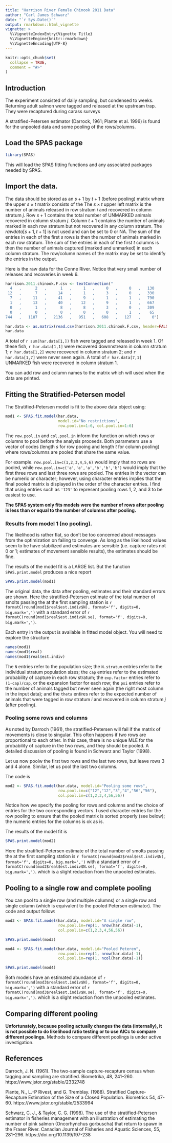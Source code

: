 ```yaml
---
title: "Harrison River Female Chinook 2011 Data"
author: "Carl James Schwarz"
date: "`r Sys.Date()`"
output: rmarkdown::html_vignette
vignette: >
  %\VignetteIndexEntry{Vignette Title}
  %\VignetteEngine{knitr::rmarkdown}
  %\VignetteEncoding{UTF-8}
---
```


```r
knitr::opts_chunk$set(
  collapse = TRUE,
  comment = "#>"
)
```

## Introduction
The experiment consisted of daily sampling, but condensed to weeks.
Returning adult salmon were tagged and released at the upstream trap. They were recaptured
during carass surveys

A stratified-Petersen estimator (Darrock, 1961; Plante et al. 1996) is found for the unpooled data and some pooling of the rows/columns.

## Load the SPAS package
```r
library(SPAS)
```
This will load the SPAS fitting functions and any associated packages needed by SPAS.

## Import the data.
The data  should be stored as an $s+1$ by $t+1$ (before pooling) matrix where the upper $s \times t$ matrix consists of the 
The $s \times t$ upper left matrix is the number of animals released in row stratum $i$ and recovered in
column stratum $j$. 
Row $s+1$ contains the total number of UNMARKED animals recovered in column stratum $j$.
Column $t+1$ contains the number of animals marked in each row stratum but not recovered in any column stratum.
The $rawdata[s+1, t+1]$ is not used and can be set to 0 or NA.
The sum of the entries in each of the first $s$ rows is then the number of animals marked in each row stratum.
The sum of the entries in each of the first $t$ columns is then the number of animals captured (marked and unmarked) in each column stratum.
The row/column names of the matrix may be set to identify the entries in the output.

Here is the raw data for the Conne River. Notice that very small number of releases and recoveries in week 6.

```r
harrison.2011.chinook.F.csv <- textConnection("
  4   ,      2   ,      1   ,     1   ,     0   ,     0   ,   130
 12   ,      7   ,     14   ,     1   ,     3   ,     0   ,   330
  7   ,     11   ,     41   ,     9   ,     1   ,     1   ,   790
  1   ,     13   ,     40   ,    12   ,     9   ,     1   ,   667
  0   ,      1   ,      8   ,     8   ,     3   ,     0   ,   309
  0   ,      0   ,      0   ,     0   ,     0   ,     1   ,    65
744   ,   1187   ,   2136   ,   951   ,   608   ,   127   ,     0")

har.data <- as.matrix(read.csv(harrison.2011.chinook.F.csv, header=FALSE))
har.data
```
A total of `r sum(har.data[1,])` fish were tagged and released in week 1. Of these fish, `r har.data[1,1]` were recovered downnstream in column stratum 1;
`r har.data[1,2]` were recovered in column stratum 2; and `r har.data[1,7]` were never seen again.
A total of `r har.data[7,1]` UNMARKED fish were recovered in column stratum 1.

You can add row and column names to the matrix which will used when the data are printed.

## Fitting the Stratified-Petersen model
The Stratified-Petersen model is fit to the above data object using:
```r
mod1 <- SPAS.fit.model(har.data,
                       model.id="No restrictions",
                       row.pool.in=1:6, col.pool.in=1:6)
```
The `row.pool.in` and `col.pool.in` inform the function on which rows or columns to pool before the analysis proceeds. 
Both parameters use a vector of codes (length $s$ for row pooing and length $t$ for column pooling) where rows/columns
are pooled that share the same value.

For example. `row.pool.in=c(1,2,3,4,5,6)` would imply that no rows are pooled, while
`row.pool.in=c('a','a','a','b','b','b')` would imply that the first three rows and last three rows are pooled.
The entries in the vector can be numeric or character; however, using character entries implies that the final
pooled matrix is displayed in the order of the character entries. I find that using entries such as `'123'` to represent
pooling rows 1, 2, and 3 to be easiest to use.

**The SPAS system only fits models were the number of rows after pooling is less than or equal to the number of columns after pooling.**

### Results from model 1 (no pooling).
The likelihood is rather flat, so don't be too concerned about messages from the optimization on failing to converge.
As long as the likelihood values seem to be have stabilized and estimates are sensible (i.e. capture rates not 0 or 1;
estimates of movement sensible results), the estimates should be fine.

The results of the model fit is a LARGE list. But the function `SPAS.print.model` produces a nice report
```r
SPAS.print.model(mod1)
```

The original data, the data after pooling, estimates and their standard errors are shown.
Here the stratified-Petersen estimate of the total number of smolts passing the at the first sampling station is
`r formatC(round(mod1$real$est.indiv$N), format='f', digits=0, big.mark=',')` with a standard error of 
`r formatC(round(mod1$real$est.indiv$N.se), format='f', digits=0, big.mark=',')`.


Each entry in the output is available in fitted model object. You will need to explore the
structure
```r
names(mod1)
names(mod1$real)
names(mod1$real$est.indiv)
```
The `N` entries refer to the  population size; the `N.stratum` entries refer to the individual stratum population sizes;
the `cap` entries refer to the estimated probability of capture in each row stratum;
the `exp.factor` entries refer to `(1-cap)/cap`, or the expansion factor for each row;
the `psi` entries refer to the number of animals tagged but never seen again (the right most column in the input data);
and the `theta` entires refer to the expected number of animals that were tagged in row stratum $i$ and recovered in column stratum $j$ (after pooling).

### Pooling some rows and columns
As noted by Darroch (1961), the stratified-Petersen will fail if the matrix of movements is close to singular. This often happens if two rows are proportional to each other. In this case, there is no unique MLE for the probability of capture in the two rows, and they should be pooled.
A detailed discussion of pooling is found in Schwarz and Taylor (1998).

Let us now poolw the first two rows and the last two rows, but leave rows 3 and 4 alone.
Similar, let us pool the last two columns.

The code is
```r
mod2 <- SPAS.fit.model(har.data, model.id="Pooling some rows",
                       row.pool.in=c("12","12","3","4","56","56"),
                       col.pool.in=c(1,2,3,4,56,56))
```

Notice how we specify the pooling for rows and columns and the choice of entries for the two corresponding vectors.
I used character entries for the row pooling to ensure that the pooled matrix is sorted properly (see below);
the numeric entries for the columns is ok as is.

The results of the model fit is
```r
SPAS.print.model(mod2)
```

Here the stratified-Petersen estimate of the total number of smolts passing the at the first sampling station is
`r formatC(round(mod2$real$est.indiv$N), format='f', digits=0, big.mark=',')` with a standard error of 
`r formatC(round(mod2$real$est.indiv$N.se), format='f', digits=0, big.mark=',')`.
which is a slight reduction
from the unpooled estimates.

## Pooling to a single row and complete pooling
You can pool to a single row (and multiple columns) or a single row and single column (which is equivalent to the pooled Petersen estimator).
The code and output follow:

```r
mod3 <- SPAS.fit.model(har.data, model.id="A single row",
                       row.pool.in=rep(1, nrow(har.data)-1),
                       col.pool.in=c(1,2,3,4,56,56))
```
```r
SPAS.print.model(mod3)
```

```r
mod4 <- SPAS.fit.model(har.data, model.id="Pooled Peteren",
                       row.pool.in=rep(1, nrow(har.data)-1),
                       col.pool.in=rep(1, ncol(har.data)-1))
```
```r
SPAS.print.model(mod4)
```
Both models have an estimated abundance of
`r formatC(round(mod3$real$est.indiv$N), format='f', digits=0, big.mark=',')` with a standard error of 
`r formatC(round(mod3$real$est.indiv$N.se), format='f', digits=0, big.mark=',')`.
which is a slight reduction
from the unpooled estimates.

## Comparing different pooling
**Unfortunately, because pooling actually changes the data (internally), it is not possible to
do likelihood ratio testing or to use AICc to compare different poolings.**
Methods to compare different poolings is under
active investigation.

## References
Darroch, J. N. (1961). The two-sample capture-recapture census when tagging and sampling are stratified. Biometrika, 48, 241–260.
https://www.jstor.org/stable/2332748

Plante, N., L.-P Rivest, and G. Tremblay. (1988). Stratified Capture-Recapture Estimation of the Size of a Closed Population. Biometrics 54, 47-60.
https://www.jstor.org/stable/2533994

Schwarz, C. J., & Taylor, C. G. (1998). The use of the stratified-Petersen estimator in fisheries management with an illustration of estimating the number of pink salmon (Oncorhynchus gorbuscha) that return to spawn in the Fraser River. Canadian Journal of Fisheries and Aquatic Sciences, 55, 281–296.
https://doi.org/10.1139/f97-238

